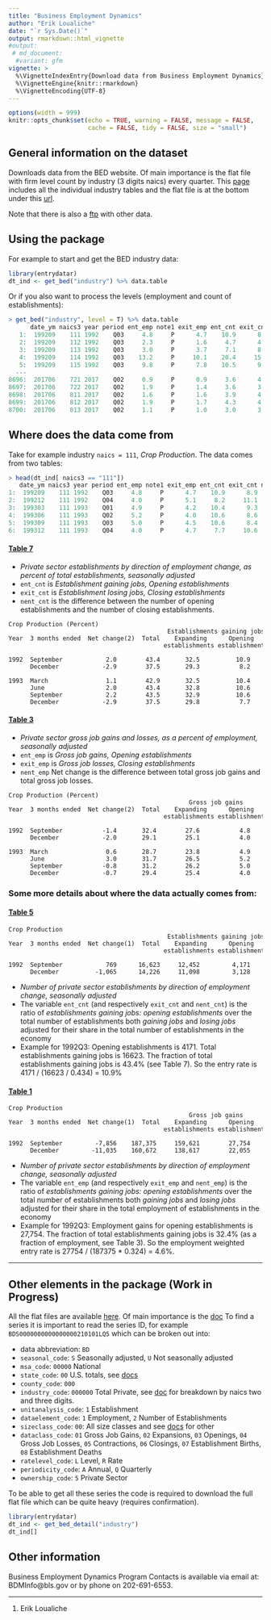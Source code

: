 ```yaml
---
title: "Business Employment Dynamics"
author: "Erik Loualiche"
date: "`r Sys.Date()`"
output: rmarkdown::html_vignette
#output:
 # md_document:
  #variant: gfm
vignette: >
  %\VignetteIndexEntry{Download data from Business Employment Dynamics}
  %\VignetteEngine{knitr::rmarkdown}
  %\VignetteEncoding{UTF-8}
---
```


<style>
pre {
  overflow-x: auto;
}
pre code {
  word-wrap: normal;
  white-space: pre;
}
</style>

```r
options(width = 999)
knitr::opts_chunk$set(echo = TRUE, warning = FALSE, message = FALSE,
                      cache = FALSE, tidy = FALSE, size = "small")
```


## General information on the dataset

Downloads data from the BED website. Of main importance is the flat file with firm level count by industry (3 digits naics) every quarter. This [page](http://www.bls.gov/bdm/bdmind3.htm) includes all the individual industry tables and the flat file is at the bottom under this [url](http://www.bls.gov/web/cewbd/bd_data_ind3.txt).

Note that there is also a [ftp](http://download.bls.gov/pub/time.series/bd/) with other data.


## Using the package

For example to start and get the BED industry data:

``` r
library(entrydatar)
dt_ind <- get_bed("industry") %>% data.table
```

Or if you also want to process the levels (employment and count of establishments):

```r
> get_bed("industry", level = T) %>% data.table
      date_ym naics3 year period ent_emp note1 exit_emp ent_cnt exit_cnt nent_emp nent_cnt ent_lvl_emp exit_lvl_emp ent_lvl_cnt exit_lvl_cnt  tot_count     tot_emp
   1:  199209    111 1992    Q03     4.8     P      4.7    10.9      8.9      0.1      2.0       27754        27031        4171         3402  38266.055   578208.33
   2:  199209    112 1992    Q03     2.3     P      1.6     4.7      4.1      0.7      0.6        3532         2499         736          631  15659.574   153565.22
   3:  199209    113 1992    Q03     3.0     P      3.7     7.1      8.3     -0.7     -1.2        2698         3353         851         1000  11985.915    89933.33
   4:  199209    114 1992    Q03    13.2     P     10.1    20.4     15.4      3.1      5.0        1655         1259         457          344   2240.196    12537.88
   5:  199209    115 1992    Q03     9.8     P      7.8    10.5      9.7      2.0      0.8       25944        20799        1337         1232  12733.333   264734.69
  ---                                                                                                                                                              
8696:  201706    721 2017    Q02     0.9     P      0.9     3.6      4.0      0.0     -0.4       18235        17749        2278         2518  63277.778  2026111.11
8697:  201706    722 2017    Q02     1.9     P      1.4     3.6      3.5      0.5      0.1      219145       158658       20349        19916 565250.000 11533947.37
8698:  201706    811 2017    Q02     1.6     P      1.6     3.9      4.0      0.0     -0.1       21313        21280        7819         8057 200487.179  1332062.50
8699:  201706    812 2017    Q02     1.9     P      1.7     4.3      4.3      0.2      0.0       27266        25570        8321         8283 193511.628  1435052.63
8700:  201706    813 2017    Q02     1.1     P      1.0     3.0      3.2      0.1     -0.2       14714        13594        3934         4156 131133.333  1337636.36
```


## Where does the data come from

Take for example industry `naics = 111`, *Crop Production*. The data comes from two tables:
``` r
> head(dt_ind[ naics3 == "111"])
   date_ym naics3 year period ent_emp note1 exit_emp ent_cnt exit_cnt nent_emp nent_cnt
1:  199209    111 1992    Q03     4.8     P      4.7    10.9      8.9      0.1      2.0
2:  199212    111 1992    Q04     4.0     P      5.1     8.2     11.1     -1.1     -2.9
3:  199303    111 1993    Q01     4.9     P      4.2    10.4      9.3      0.7      1.1
4:  199306    111 1993    Q02     5.2     P      4.0    10.6      8.6      1.2      2.0
5:  199309    111 1993    Q03     5.0     P      4.5    10.6      8.4      0.5      2.2
6:  199312    111 1993    Q04     4.0     P      4.7     7.7     10.6     -0.7     -2.9
```



#### [Table 7](https://www.bls.gov/web/cewbd/table7_1_ind3.txt)
  + *Private sector establishments by direction of employment change, as percent of total establishments, seasonally adjusted*
  + `ent_cnt` is *Establishment gaining jobs, Opening establishments*
  + `exit_cnt` is *Establishment losing jobs, Closing establishments*
  + `nent_cnt` is the difference between the number of opening establishments and the number of closing establishments. 


```
Crop Production (Percent)
                                            Establishments gaining jobs           Establishments losing jobs
Year  3 months ended  Net change(2)  Total    Expanding      Opening       Total    Contracting       Closing
                                           establishments establishments         establishments   establishments

1992  September            2.0        43.4       32.5          10.9         41.4       32.5             8.9
      December            -2.9        37.5       29.3           8.2         43.8       32.7            11.1

1993  March                1.1        42.9       32.5          10.4         39.5       30.2             9.3
      June                 2.0        43.4       32.8          10.6         39.6       31.0             8.6
      September            2.2        43.5       32.9          10.6         40.5       32.1             8.4
      December            -2.9        37.5       29.8           7.7         43.6       33.0            10.6
```
  
  
#### [Table 3](https://www.bls.gov/web/cewbd/table3_1_ind3.txt)
  + *Private sector gross job gains and losses, as a percent of employment, seasonally adjusted*
  + `ent_emp` is *Gross job gains, Opening establishments*
  + `exit_emp` is *Gross job losses, Closing establishments*
  + `nent_emp` Net change is the difference between total gross job gains and total gross job losses.

```
Crop Production (Percent)
                                                  Gross job gains                       Gross job losses
Year  3 months ended  Net change(2)  Total    Expanding      Opening      Total     Contracting      Closing
                                           establishments establishments           establishments establishments

1992  September           -1.4       32.4        27.6           4.8        33.8        29.1             4.7
      December            -2.0       29.1        25.1           4.0        31.1        26.0             5.1

1993  March                0.6       28.7        23.8           4.9        28.1        23.9             4.2
      June                 3.0       31.7        26.5           5.2        28.7        24.7             4.0
      September           -0.8       31.2        26.2           5.0        32.0        27.5             4.5
      December            -0.7       29.4        25.4           4.0        30.1        25.4             4.7
```


### Some more details about where the data actually comes from:

#### [Table 5](https://www.bls.gov/web/cewbd/table5_1_ind3.txt)

```
Crop Production                                                                      
                                            Establishments gaining jobs           Establishments losing jobs
Year  3 months ended  Net change(1)  Total    Expanding      Opening       Total    Contracting       Closing
                                           establishments establishments         establishments   establishments

1992  September            769      16,623     12,452         4,171       15,874     12,472           3,402
      December          -1,065      14,226     11,098         3,128       16,587     12,394           4,193
```

  + *Number of private sector establishments by direction of employment change, seasonally adjusted*
  + The variable `ent_cnt` (and respectively `exit_cnt` and `nent_cnt`) is the ratio of *establishments gaining jobs: opening establishments* over the total number of establishments both *gaining jobs* and *losing jobs* adjusted for their share in the total number of establishments in the economy
  + Example for 1992Q3: Opening establishments is 4171. Total establishments gaining jobs is 16623. The fraction of total establishments gaining jobs is 43.4% (see Table 7). So the entry rate is 4171 / (16623 / 0.434) = 10.9%


#### [Table 1](https://www.bls.gov/web/cewbd/table5_1_ind3.txt)
  
```
Crop Production                                                                      
                                                  Gross job gains                       Gross job losses
Year  3 months ended  Net change(1)  Total    Expanding      Opening      Total     Contracting      Closing
                                           establishments establishments           establishments establishments

1992  September         -7,856    187,375     159,621        27,754     195,231     168,200          27,031
      December         -11,035    160,672     138,617        22,055     171,707     143,712          27,995
```

  + *Number of private sector establishments by direction of employment change, seasonally adjusted*
  + The variable `ent_emp` (and respectively `exit_emp` and `nent_emp`) is the ratio of *establishments gaining jobs: opening establishments* over the total number of establishments both *gaining jobs* and *losing jobs* adjusted for their share in the total employment of establishments in the economy
  + Example for 1992Q3: Employment gains for opening establishments is 27,754. The fraction of total establishments gaining jobs is 32.4% (as a fraction of employment, see Table 3). So the employment weighted entry rate is 27754 / (187375 * 0.324) = 4.6%.



---------------------


## Other elements in the package (Work in Progress)


All the flat files are available [here](https://download.bls.gov/pub/time.series/bd/). Of main importance is the [doc](https://download.bls.gov/pub/time.series/bd/bd.txt)
To find a series it is important to read the series ID, for example `BDS0000000000000000210101LQ5` which can be broken out into:

  + data abbreviation: `BD`
  + `seasonal_code`: `S` Seasonally adjusted, `U` Not seasonally adjusted
  + `msa_code`:	`00000` National
  + `state_code`: `00` U.S. totals, see [docs](https://download.bls.gov/pub/time.series/bd/bd.state)
  + `county_code`:	`000`
  + `industry_code`: `000000` Total Private, see [doc](https://download.bls.gov/pub/time.series/bd/bd.industry) for breakdown by naics two and three digits.
  + `unitanalysis_code`: `1` Establishment
  + `dataelement_code`: `1` Employment, `2` Number of Establishments
  + `sizeclass_code`: `00`: All size classes and see [docs](https://download.bls.gov/pub/time.series/bd/bd.sizeclass) for other
  + `dataclass_code`: `01` Gross Job Gains, `02` Expansions, `03` Openings, `04` Gross Job Losses, `05` Contractions, `06` Closings, `07` Establishment Births, `08` Establishment Deaths
  + `ratelevel_code`: `L` Level, `R` Rate
  + `periodicity_code`: `A` Annual, `Q` Quarterly
  + `ownership_code`: `5` Private Sector

To be able to get all these series the code is required to download the full flat file which can be quite heavy (requires confirmation).

```r
library(entrydatar)
dt_ind <- get_bed_detail("industry")
dt_ind[]
```



## Other information

Business Employment Dynamics Program Contacts is available via email at: BDMInfo@bls.gov or by phone on 202-691-6553.



------------------------------------------------------------------------

1.  Erik Loualiche
